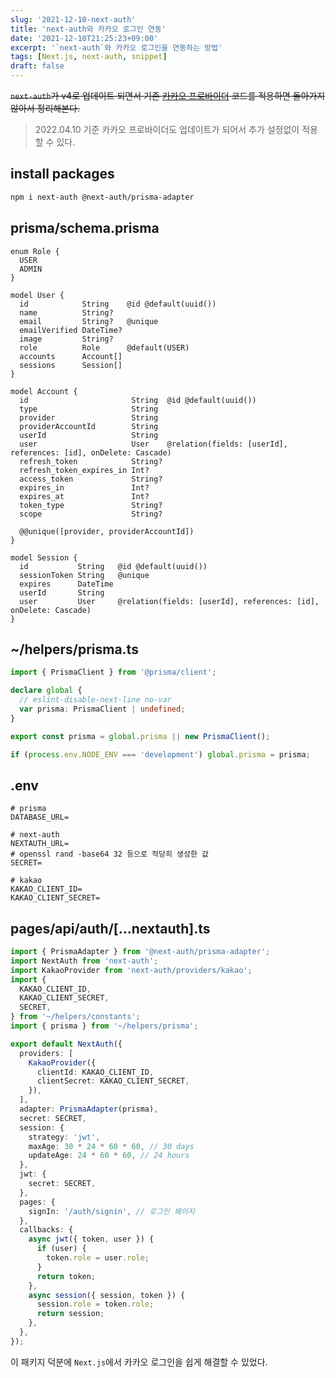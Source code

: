 ```yaml
---
slug: '2021-12-10-next-auth'
title: 'next-auth와 카카오 로그인 연동'
date: '2021-12-10T21:25:23+09:00'
excerpt: '`next-auth`와 카카오 로그인을 연동하는 방법'
tags: [Next.js, next-auth, snippet]
draft: false
---
```


~~`next-auth`가 v4로 업데이트 되면서 기존 [카카오 프로바이더](https://next-auth.js.org/providers/kakao) 코드를 적용하면 돌아가지 않아서 정리해본다.~~

> 2022.04.10 기준 카카오 프로바이더도 업데이트가 되어서 추가 설정없이 적용할 수 있다.

## install packages

```sh
npm i next-auth @next-auth/prisma-adapter
```

## prisma/schema.prisma

```prisma
enum Role {
  USER
  ADMIN
}

model User {
  id            String    @id @default(uuid())
  name          String?
  email         String?   @unique
  emailVerified DateTime?
  image         String?
  role          Role      @default(USER)
  accounts      Account[]
  sessions      Session[]
}

model Account {
  id                       String  @id @default(uuid())
  type                     String
  provider                 String
  providerAccountId        String
  userId                   String
  user                     User    @relation(fields: [userId], references: [id], onDelete: Cascade)
  refresh_token            String?
  refresh_token_expires_in Int?
  access_token             String?
  expires_in               Int?
  expires_at               Int?
  token_type               String?
  scope                    String?

  @@unique([provider, providerAccountId])
}

model Session {
  id           String   @id @default(uuid())
  sessionToken String   @unique
  expires      DateTime
  userId       String
  user         User     @relation(fields: [userId], references: [id], onDelete: Cascade)
}
```

## ~/helpers/prisma.ts

```ts
import { PrismaClient } from '@prisma/client';

declare global {
  // eslint-disable-next-line no-var
  var prisma: PrismaClient | undefined;
}

export const prisma = global.prisma || new PrismaClient();

if (process.env.NODE_ENV === 'development') global.prisma = prisma;
```

## .env

```env
# prisma
DATABASE_URL=

# next-auth
NEXTAUTH_URL=
# openssl rand -base64 32 등으로 적당히 생성한 값
SECRET=

# kakao
KAKAO_CLIENT_ID=
KAKAO_CLIENT_SECRET=
```

## pages/api/auth/\[...nextauth\].ts

```ts
import { PrismaAdapter } from '@next-auth/prisma-adapter';
import NextAuth from 'next-auth';
import KakaoProvider from 'next-auth/providers/kakao';
import {
  KAKAO_CLIENT_ID,
  KAKAO_CLIENT_SECRET,
  SECRET,
} from '~/helpers/constants';
import { prisma } from '~/helpers/prisma';

export default NextAuth({
  providers: [
    KakaoProvider({
      clientId: KAKAO_CLIENT_ID,
      clientSecret: KAKAO_CLIENT_SECRET,
    }),
  ],
  adapter: PrismaAdapter(prisma),
  secret: SECRET,
  session: {
    strategy: 'jwt',
    maxAge: 30 * 24 * 60 * 60, // 30 days
    updateAge: 24 * 60 * 60, // 24 hours
  },
  jwt: {
    secret: SECRET,
  },
  pages: {
    signIn: '/auth/signin', // 로그인 페이지
  },
  callbacks: {
    async jwt({ token, user }) {
      if (user) {
        token.role = user.role;
      }
      return token;
    },
    async session({ session, token }) {
      session.role = token.role;
      return session;
    },
  },
});
```

이 패키지 덕분에 `Next.js`에서 카카오 로그인을 쉽게 해결할 수 있었다.
